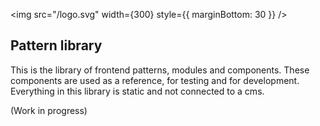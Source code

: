 
<Meta title="Introduction" />

<img src="/logo.svg" width={300} style={{ marginBottom: 30 }} />

## Pattern library

This is the library of frontend patterns, modules and components. These components are used as a reference, for testing and for development. Everything in this library is static and not connected to a cms.

(Work in progress)
